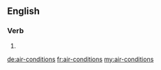 ==English==

===Verb===
{{head|en|head=[[air]]-[[conditions]]}}

# {{en-third-person singular of|air-condition}}

[[de:air-conditions]]
[[fr:air-conditions]]
[[my:air-conditions]]